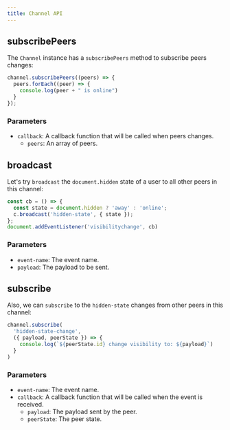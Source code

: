 ```yaml
---
title: Channel API
---
```


## subscribePeers

The `Channel` instance has a `subscribePeers` method to subscribe peers changes:

```jsx
channel.subscribePeers((peers) => {
  peers.forEach((peer) => {
    console.log(peer + " is online")
  }
});
```

### Parameters

- `callback`: A callback function that will be called when peers changes.
    - `peers`: An array of peers.

## broadcast

Let's try `broadcast` the `document.hidden` state of a user to all other peers in this channel:

```jsx {3}
const cb = () => {
  const state = document.hidden ? 'away' : 'online';
  c.broadcast('hidden-state', { state });
};
document.addEventListener('visibilitychange', cb)
```

### Parameters

- `event-name`: The event name.
- `payload`: The payload to be sent.

## subscribe

Also, we can `subscribe` to the `hidden-state` changes from other peers in this channel:

```jsx {3-4}
channel.subscribe(
  'hidden-state-change',
  ({ payload, peerState }) => {
    console.log(`${peerState.id} change visibility to: ${payload}`)
  }
)
```

### Parameters

- `event-name`: The event name.
- `callback`: A callback function that will be called when the event is received.
    - `payload`: The payload sent by the peer.
    - `peerState`: The peer state.
